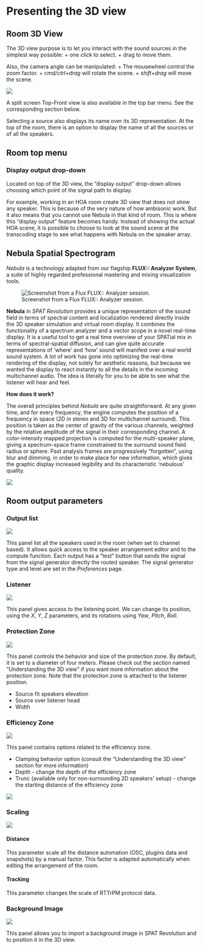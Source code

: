 # Presenting the 3D view

## Room 3D View

The 3D view purpose is to let you interact with the sound sources in the simplest way possible:
+ one click to select.
+ drag to move them.

Also, the camera angle can be manipulated:
+ The mousewheel control the zoom factor.
+ *cmd/ctrl+drag* will rotate the scene.
+ *shift+drag* will move the scene.

![](https://media.githubusercontent.com/media/FLUX-SE/doc_images/main/SpatR/Room/3DViewDualView.png)

:::{.callout-note}
A split screen Top-Front view is also available in the top bar menu. See the corresponding section below.
:::

Selecting a source also displays its name over its 3D representation. At the top of the room, there is an option to display the name of all the sources or of all the speakers.

## Room top menu

### Display output drop-down

Located on top of the 3D view, the “display output” drop-down allows choosing which point of the signal path to display.

For example, working in an HOA room create 3D view that does not show any speaker. This is because of the very nature of how ambisonic work. But it also means that you cannot use Nebula in that kind of room. This is where this “display output” feature becomes handy. Instead of showing the actual HOA scene, it is possible to choose to look at the sound scene at the transcoding stage to see what happens with Nebula on the speaker array.
<!--TO BE COMPLETED-->

## Nebula Spatial Spectrogram

_Nebula_ is a technology adapted from our flagship **FLUX:: Analyzer System**, a suite of highly regarded professional mastering and mixing visualization tools.


![Screenshot from a Flux FLUX:: Analyzer session.](https://media.githubusercontent.com/media/FLUX-SE/doc_images/main/Analyzer/Layout/FilmMixingC.png)

**Nebula** in _SPAT Revolution_ provides a unique representation of the sound field in terms of spectral content and localization rendered directly inside the 3D speaker simulation and virtual room display. It combines the functionality of a spectrum analyzer and a vector scope in a novel real-time display. It is a useful tool to get a real time overview of your SPATial mix in terms of spectral-spatial diffusion, and can give quite accurate representations of 'where' and 'how' sound will manifest over a real world sound system. A lot of work has gone into optimizing the real-time rendering of the display, not solely for aesthetic reasons, but because we wanted the display to react instantly to all the details in the incoming multichannel audio. The idea is literally for you to be able to see what the listener will hear and feel.

**How does it work?**

The overall principles behind _Nebula_ are quite straightforward. At any given time, and for every frequency, the engine computes the position of a frequency in space (2D in stereo and 3D for multichannel surround). This position is taken as the center of gravity of the various channels, weighted by the relative amplitude of the signal in their corresponding channel. A color-intensity mapped projection is computed for the multi-speaker plane, giving a spectrum-space frame constrained to the surround sound field radius or sphere. Past analysis frames are progressively “forgotten”, using blur and dimming, in order to make place for new information, which gives the graphic display increased legibility and its characteristic 'nebulous' quality.

![](https://media.githubusercontent.com/media/FLUX-SE/doc_images/main/SpatR/Room/3DViewNebula.png)

## Room output parameters

### Output list

![](https://media.githubusercontent.com/media/FLUX-SE/doc_images/main/SpatR/Room/RoomOutputList.png)

This panel list all the speakers used in the room (when set to channel based). It allows quick access to the speaker arrangement editor and to the compute function.
Each output has a "test" button that sends the signal from the signal generator directly the routed speaker. The signal generator type and level are set in the _Preferences_ page.

### Listener

![](https://media.githubusercontent.com/media/FLUX-SE/doc_images/main/SpatR/Room/RoomListener.png)

This panel gives access to the listening point. We can change its position, using the _X_, _Y_, _Z_ parameters, and its rotations using _Yaw_, _Pitch_, _Roll_.

### Protection Zone

![](https://media.githubusercontent.com/media/FLUX-SE/doc_images/main/SpatR/Room/RoomProtectionZone.png)

This panel controls the behavior and size of the protection zone. By default, it is set to a diameter of four meters. Please check out the section named "Understanding the 3D view" if you want more information about the protection zone.
Note that the protection zone is attached to the listener position.

+ Source fit speakers elevation
+ Source over listener head
+ Width


### Efficiency Zone

![](https://media.githubusercontent.com/media/FLUX-SE/doc_images/main/SpatR/Room/RoomEfficiencyZone.png)

This panel contains options related to the efficiency zone.

+ Clamping behavior option (consult the "Understanding the 3D view" section for more information)
+ Depth - change the depth of the efficiency zone
+ Trunc (available only for non-surrounding 2D speakers' setup) - change the starting distance of the efficiency zone

![](https://media.githubusercontent.com/media/FLUX-SE/doc_images/main/SpatR/Room/OutputEfficiencyZonePanel.png)


### Scaling

![](https://media.githubusercontent.com/media/FLUX-SE/doc_images/main/SpatR/Room/RoomScaling.png)

#### Distance

This parameter scale all the distance automation (OSC, plugins data and snapshots) by a manual factor. This factor is adapted automatically when editing the arrangement of the room.

#### Tracking

This parameter changes the scale of RTTrPM protocol data.

### Background Image

![](https://media.githubusercontent.com/media/FLUX-SE/doc_images/main/SpatR/Room/RoomBackgroundImage.png)

This panel allows you to import a background image in SPAT Revolution and to position it in the 3D view.